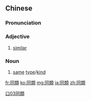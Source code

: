 {{also|同类}}
==Chinese==
{{zh-forms|s=同类}}

===Pronunciation===
{{zh-pron
|m=tónglèi
|c=tung4 leoi6
|mn=tông-lūi
|cat=a,n
}}

===Adjective===
{{zh-adj}}

# [[similar]]

===Noun===
{{zh-noun}}

# [[same]] [[type]]/[[kind]]

[[Category:Advanced Mandarin|口03同類]]

[[fr:同類]]
[[ko:同類]]
[[mg:同類]]
[[ja:同類]]
[[zh:同類]]